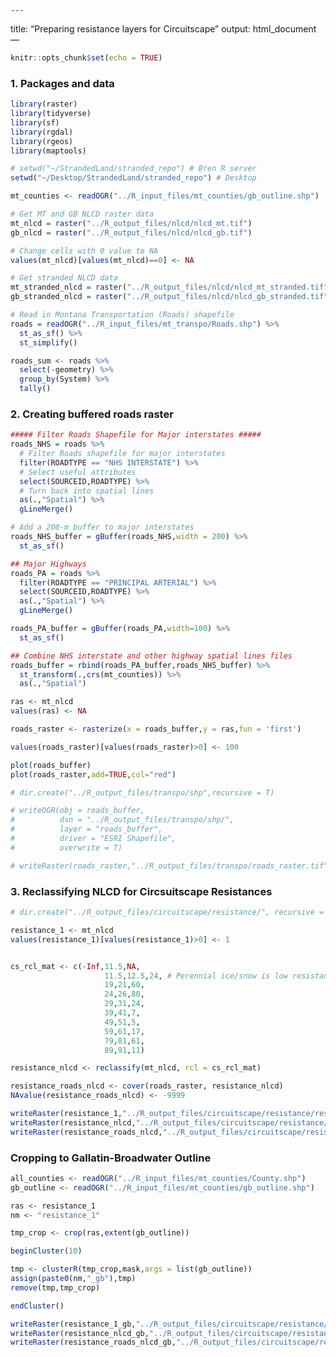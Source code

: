     ---
title: "Preparing resistance layers for Circuitscape"
output: html_document
---

```r
knitr::opts_chunk$set(echo = TRUE)
```


### 1. Packages and data
```r

library(raster)
library(tidyverse)
library(sf)
library(rgdal)
library(rgeos)
library(maptools)

# setwd("~/StrandedLand/stranded_repo") # Bren R server
setwd("~/Desktop/StrandedLand/stranded_repo") # Desktop

mt_counties <- readOGR("../R_input_files/mt_counties/gb_outline.shp")

# Get MT and GB NLCD raster data
mt_nlcd = raster("../R_output_files/nlcd/nlcd_mt.tif")
gb_nlcd = raster("../R_output_files/nlcd/nlcd_gb.tif")

# Change cells with 0 value to NA
values(mt_nlcd)[values(mt_nlcd)==0] <- NA

# Get stranded NLCD data
mt_stranded_nlcd = raster("../R_output_files/nlcd/nlcd_mt_stranded.tif")
gb_stranded_nlcd = raster("../R_output_files/nlcd/nlcd_gb_stranded.tif")

# Read in Montana Transportation (Roads) shapefile
roads = readOGR("../R_input_files/mt_transpo/Roads.shp") %>% 
  st_as_sf() %>% 
  st_simplify()

roads_sum <- roads %>% 
  select(-geometry) %>% 
  group_by(System) %>%
  tally()
```


### 2. Creating buffered roads raster
```r

##### Filter Roads Shapefile for Major interstates #####
roads_NHS = roads %>% 
  # Filter Roads shapefile for major interstates
  filter(ROADTYPE == "NHS INTERSTATE") %>% 
  # Select useful attributes
  select(SOURCEID,ROADTYPE) %>% 
  # Turn back into spatial lines
  as(.,"Spatial") %>% 
  gLineMerge()

# Add a 200-m buffer to major interstates
roads_NHS_buffer = gBuffer(roads_NHS,width = 200) %>% 
  st_as_sf()

## Major Highways
roads_PA = roads %>% 
  filter(ROADTYPE == "PRINCIPAL ARTERIAL") %>% 
  select(SOURCEID,ROADTYPE) %>% 
  as(.,"Spatial") %>% 
  gLineMerge()

roads_PA_buffer = gBuffer(roads_PA,width=100) %>% 
  st_as_sf()

## Combine NHS interstate and other highway spatial lines files
roads_buffer = rbind(roads_PA_buffer,roads_NHS_buffer) %>% 
  st_transform(.,crs(mt_counties)) %>% 
  as(.,"Spatial")

ras <- mt_nlcd
values(ras) <- NA

roads_raster <- rasterize(x = roads_buffer,y = ras,fun = 'first')

values(roads_raster)[values(roads_raster)>0] <- 100

plot(roads_buffer)
plot(roads_raster,add=TRUE,col="red")

# dir.create("../R_output_files/transpo/shp",recursive = T)

# writeOGR(obj = roads_buffer,
#          dsn = "../R_output_files/transpo/shp/",
#          layer = "roads_buffer",
#          driver = "ESRI Shapefile",
#          overwrite = T)

# writeRaster(roads_raster,"../R_output_files/transpo/roads_raster.tif",overwrite = TRUE)
```

### 3. Reclassifying NLCD for Circsuitscape Resistances
```r
# dir.create("../R_output_files/circuitscape/resistance/", recursive = T)

resistance_1 <- mt_nlcd
values(resistance_1)[values(resistance_1)>0] <- 1


cs_rcl_mat <- c(-Inf,11.5,NA,
                     11.5,12.5,24, # Perennial ice/snow is low resistance
                     19,21,60,
                     24,26,80,
                     29,31,24,
                     39,41,7,
                     49,51,5,
                     59,61,17,
                     79,81,61,
                     89,91,11)

resistance_nlcd <- reclassify(mt_nlcd, rcl = cs_rcl_mat)

resistance_roads_nlcd <- cover(roads_raster, resistance_nlcd)
NAvalue(resistance_roads_nlcd) <- -9999

writeRaster(resistance_1,"../R_output_files/circuitscape/resistance/resistance_1_mt.asc", format = "ascii", overwrite = T)
writeRaster(resistance_nlcd,"../R_output_files/circuitscape/resistance/resistance_nlcd_mt.asc",format = "ascii", overwrite = T)
writeRaster(resistance_roads_nlcd,"../R_output_files/circuitscape/resistance/resistance_roads_nlcd_mt.asc",format = "ascii", overwrite = T)
```


### Cropping to Gallatin-Broadwater Outline
```r
all_counties <- readOGR("../R_input_files/mt_counties/County.shp")
gb_outline <- readOGR("../R_input_files/mt_counties/gb_outline.shp")

```

```r
ras <- resistance_1
nm <- "resistance_1"

tmp_crop <- crop(ras,extent(gb_outline))

beginCluster(10)

tmp <- clusterR(tmp_crop,mask,args = list(gb_outline))
assign(paste0(nm,"_gb"),tmp)
remove(tmp,tmp_crop)

endCluster()

writeRaster(resistance_1_gb,"../R_output_files/circuitscape/resistance/resistance_1_gb.asc", format = "ascii", overwrite = T)
writeRaster(resistance_nlcd_gb,"../R_output_files/circuitscape/resistance/resistance_nlcd_gb.asc",format = "ascii", overwrite = T)
writeRaster(resistance_roads_nlcd_gb,"../R_output_files/circuitscape/resistance/resistance_roads_nlcd_gb.asc",format = "ascii", overwrite = T)

```

